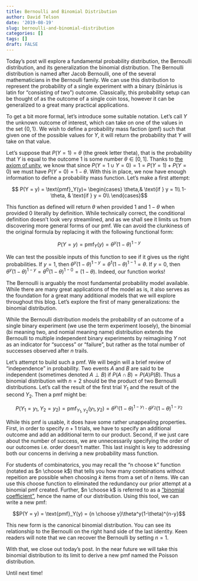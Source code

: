 ```yaml
---
title: Bernoulli and Binomial Distribution
author: David Telson
date: '2019-08-19'
slug: bernoulli-and-binomial-distribution
categories: []
tags: []
draft: FALSE
---
```


Today's post will explore a fundamental probability distribution, the Bernoulli distribution, and its generalization the binomial distribution. The Bernoulli distribution is named after Jacob Bernoulli, one of the several mathematicians in the Bernoulli family. We can use this distribution to represent the probability of a single experiment with a binary (bīnārius is latin for "consisting of two") outcome. Classically, this probability setup can be thought of as the outcome of a single coin toss, however it can be generalized to a great many practical applications.

To get a bit more formal, let's introduce some suitable notation. Let's call $Y$ the unknown outcome of interest, which can take on one of the values in the set $\{0,1\}$. We wish to define a probability mass faction (pmf) such that given one of the possible values for $Y$, it will return the probability that $Y$ will take on that value. 

Let's suppose that $P(Y = 1) = \theta$ (the greek letter theta), that is the probability that $Y$ is equal to the outcome $1$ is some number $\theta \in [0,1]$. Thanks to [the axiom of unity](https://en.wikipedia.org/wiki/Probability_axioms), we know that since $P(Y = 1 \cup Y = 0) = 1 = P(Y = 1) + P(Y = 0)$ we must have $P(Y = 0) = 1 - \theta$. With this in place, we now have enough information to define a probability mass function. Let's make a first attempt:

$$ P(Y = y) = \text{pmf}_Y(y)= 
\begin{cases}
    \theta,& \text{if } y = 1\\
    1-\theta,              & \text{if } y = 0\\
\end{cases}$$

This function as defined will return $\theta$ when provided $1$ and $1 - \theta$ when provided $0$ literally by definition. While technically correct, the conditional definition doesn't look very streamlined, and as we shall see it limits us from discovering more general forms of our pmf. We can avoid the clunkiness of the original formula by replacing it with the following functional form:

$$P(Y = y) = \text{pmf}_Y(y) = \theta^y(1-\theta)^{1-y}$$

We can test the possible inputs of this function to see if it gives us the right probabilities. If $y = 1$, then $\theta^y(1-\theta)^{1-y} = \theta^1(1-\theta)^{1-1} = \theta$. If $y = 0$, then $\theta^y(1-\theta)^{1-y} = \theta^0(1-\theta)^{1-0} = (1-\theta)$. Indeed, our function works! 

The Bernoulli is arguably the most fundamental probability model available. While there are many great applications of the model as is, it also serves as the foundation for a great many additional models that we will explore throughout this blog. Let's explore the first of many generalizations: the binomial distribution.

While the Bernoulli distribution models the probability of an outcome of a single binary experiment (we use the term experiment loosely), the binomial (bi meaning two, and nomial meaning name) distribution extends the Bernoulli to multiple independent binary experiments by reimagining $Y$ not as an indicator for "success" or "failure", but rather as the total number of successes observed after $n$ trails. 

Let's attempt to build such a pmf. We will begin will a brief review of "independence" in probability. Two events $A$ and $B$ are said to be independent (sometimes denoted $A \perp B$) if $P(A\cap B) = P(A)P(B)$. Thus a binomial distribution with $n = 2$ should be the product of two Bernoulli distributions. Let's call the result of the first trial $Y_1$ and the result of the second $Y_2$. Then a pmf might be:

$$P(Y_1 = y_1, Y_2 = y_2) = \text{pmf}_{Y_1, Y_2}(y_1, y_2) = \theta^{y_1}(1-\theta)^{1-{y_1}}\cdot\theta^{y_2}(1-\theta)^{1-{y_2}}$$

While this pmf is usable, it does have some rather unappealing properties. First, in order to specify $n + 1$ trials, we have to specify an additional outcome and add an additional term to our product. Second, if we just care about the number of success, we are unnecessarily specifying the order of our outcomes i.e. order doesn't matter. This last insight is key to addressing both our concerns in deriving a new probability mass function.

For students of combinatorics, you may recall the "n choose k" function (notated as $n \choose k$) that tells you how many combinations without repeition are possible when choosing $k$ items from a set of $n$ items. We can use this choose function to eliminated the redundancy our prior attempt at a binomial pmf created. Further, $n \choose k$ is referred to as a ["binomial coefficient"](https://en.wikipedia.org/wiki/Binomial_coefficient), hence the name of our distribution. Using this tool, we can write a new pmf:

$$P(Y = y) = \text{pmf}_Y(y) =  {n \choose y}\theta^y(1-\theta)^{n-y}$$

This new form is the canonical binomial distribution. You can see its relationship to the Bernoulli on the right hand side of the last identity. Keen readers will note that we can recover the Bernoulli by setting $n = 1$.

With that, we close out today's post. In the near future we will take this binomial distribution to its limit to derive a new pmf named the Poisson distribution.

Until next time!

